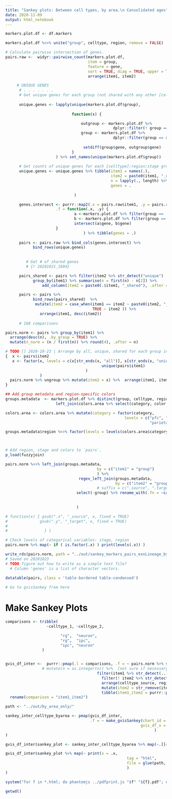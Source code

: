```yaml
---
title: "Sankey plots: Between cell types, by area.\n Consolidated ages"
date: 2020-11-09
output: html_notebook
---
```



```r
markers.plot.df <- df.markers
```

```r
markers.plot.df %<>% unite("group", celltype, region, remove = FALSE)

# Calculate pairwise intersection of genes.
pairs.raw <-  widyr::pairwise_count(markers.plot.df,
                                    item = group, 
                                    feature = gene, 
                                    sort = TRUE, diag = TRUE, upper = TRUE) %>% 
                                    arrange(item1, item2)
```

```r
     # UNIQUE GENES 
      # . . . . . . . 
      # Get unique genes for each group (not shared with any other [celltype]:region:stage group)
      
      unique.genes <- lapply(unique(markers.plot.df$group), 
                             
                             function(x) {

                                 outgroup <- markers.plot.df %>% 
                                               dplyr::filter(! group == x)
                                 group <- markers.plot.df %>% 
                                               dplyr::filter(group == x)
                
                                  setdiff(group$gene, outgroup$gene)
                             }
                      ) %>% set_names(unique(markers.plot.df$group))
      
      # Get counts of unique genes for each [celltype]:region:stage group
      unique.genes <- unique.genes %>% tibble(item1 = names(.),
                                              item2 = paste0(item1, "_unique"),
                                              n = lapply(., length) %>% unlist,
                                              genes = .
                                              
                              )

      genes.intersect <- purrr::map2(.x = pairs.raw$item1, .y = pairs.raw$item2, 
                      .f = function(.x, .y) {
                              a <-markers.plot.df %>% filter(group == .x)
                              b <- markers.plot.df %>% filter(group == .y)
                              intersect(a$gene, b$gene)
                      }
                                  ) %>% tibble(genes = .)
      
      pairs <- pairs.raw %>% bind_cols(genes.intersect) %>%
            bind_rows(unique.genes)
      
      
         # Get # of shared genes
         # {r 20201021_1604}

      pairs_shared <- pairs %>% filter(item2 %>% str_detect("unique") | item1 == item2) %>% 
            group_by(item1) %>% summarise(n = first(n) - n[2]) %>% 
                add_column(item2 = paste0(.$item1, "_shared"), .after = 1) 

      pairs <- pairs %>%
            bind_rows(pairs_shared)  %>%
             mutate(item2 = case_when(item1 == item2 ~ paste0(item2, "_all"),
                                      TRUE ~ item2 )) %>% 
               arrange(item1, desc(item2))
      
      # 168 comparisons
```
```r
pairs.norm <- pairs %>% group_by(item1) %>% 
  arrange(desc(n), .by_group = TRUE) %>% 
  mutate(n_norm = (n / first(n)) %>% round(4), .after = n)

# TODO [] 2020-10-23 | Arrange by all, unique, shared for each group in item1 (factor bins?)
{  x <- pairs$item2
   x <- factor(x, levels = c(x[str_ends(x, "all")], x[str_ends(x, "unique")], "shared", 
                                          unique(pairs$item1)
                                   )
               )
  pairs.norm %>% ungroup %>% mutate(item2 = x) %>%  arrange(item1, item2)
}

## Add group metadata and region-specific colors
groups.metadata  <- markers.plot.df %>% distinct(group, celltype, region) %>%
                      left_join(colors.area %>% select(category, color.region), by = c("region" = "category"))

colors.area <- colors.area %>% mutate(category = factor(category, 
                                                    levels = c("pfc", "motor", "somatosensory", 
                                                               "parietal", "msp", "temporal", "v1")))

groups.metadata$region %<>% factor(levels = levels(colors.area$category))



# Add region, stage and colors to `pairs`.
p_load(fuzzyjoin)

pairs.norm %<>% left_join(groups.metadata,
                                        by = c("item1" = "group")
                                        ) %>%
                                regex_left_join(groups.metadata, 
                                                by = c("item2" = "group")) %>%
                                        # suffix = c(".source", ".target")
                               select(-group) %>% rename_with(.fn = ~case_when(str_detect(.x, ".x") ~ gsub(".x","_source", .x),
                                                                               str_detect(.x, ".y") ~ gsub(".y","_target", .x),
                                                                              TRUE ~ .x)
                               )

# function(x) { gsub(".x", "_source", x, fixed = TRUE)
#              gsub(".y", "_target", x, fixed = TRUE)
#                  
#                } )

# Check levels of categorical variables: stage, region
pairs.norm %>% map(~ if ( is.factor(.x) ) print(levels(.x)) )

write_rds(pairs.norm, path = "../out/sankey_markers_pairs_exnLineage_byArea_only.rds")
# Saved on 20201023
# TODO figure out how to write as a simple text file? 
  # Column 'genes' is a list of character vectors.
      
datatable(pairs, class = 'table-bordered table-condensed')

# Go to gvisSankey from here
```

# Make Sankey Plots

```r
comparisons <- tribble(
                  ~celltype_1, ~celltype_2,

                        "rg",  "neuron",
                        "rg",  "ipc",
                        "ipc", "neuron"
                )


gvis_df_inter <-  purrr::pmap(.l = comparisons, .f = ~ pairs.norm %>% select(-genes) %>%
                # mutate(n = as.integer(n)) %>%  [not sure if necessary]
                                        filter(item1 %>% str_detect(..1) & item2 %>% str_detect(..2)) %>% 
                                          filter(! item2 %>% str_detect("all|shared")) %>%
                                          arrange(celltype_source, region_source, cell_targetpe_target, region_target) %>% 
                                          mutate(item2 = str_remove(item2, "_unique"))) %>%
                                          tibble(item1_item2 = purrr::pmap_chr(.l = comparisons, ~ glue(..1, ..2, .sep = "_to_")), df = .) %>% 
  rename(comparison = "item1_item2")
```
                                                  

```r
path <- "../out/by_area_only/"

sankey_inter_celltype_byarea <- pmap(gvis_df_inter,
                                     .f = ~ make_gvisSankey(chart_id = ..1, 
                                                           gvis_df_x = ungroup(..2)
                                                                 )
)

gvis_df_inter$sankey_plot <- sankey_inter_celltype_byarea %>% map(~.[[4]])

gvis_df_inter$sankey_plot %>% map(~ print(x = .x, 
                                                     tag = "html",
                                                     file = glue(path, .x$chartid, ".html")
                                                     )
)

system("for f in *.html; do phantomjs ../pdfprint.js "$f" "${f}.pdf"; done")

getwd()
```
